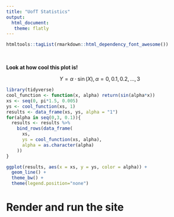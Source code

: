 ```yaml
---
title: "UofT Statistics"
output: 
  html_document:
   theme: flatly
---
```

```r
htmltools::tagList(rmarkdown::html_dependency_font_awesome())
```
<br>


__Look at how cool this plot is!__

$$Y = \alpha \cdot \sin(X), \alpha = 0,0.1,0.2,...,3$$

```r
library(tidyverse)
cool_function <- function(x, alpha) return(sin(alpha*x))
xs <- seq(0, pi*1.5, 0.005)
ys <- cool_function(xs, 1)
results <- data_frame(xs, ys, alpha = "1")
for(alpha in seq(0,3, 0.1)){
  results <- results %>% 
    bind_rows(data_frame(
      xs, 
      ys = cool_function(xs, alpha),
      alpha = as.character(alpha)
    ))
}

ggplot(results, aes(x = xs, y = ys, color = alpha)) + 
  geom_line() + 
  theme_bw() + 
  theme(legend.position="none")
```

# Render and run the site


